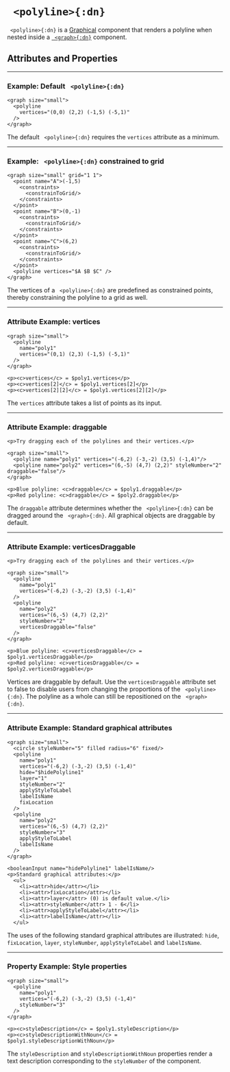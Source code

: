

# ` <polyline>{:dn}`


` <polyline>{:dn}` is a [Graphical](../document_structure/essentialConcepts#component-types)
component that renders a polyline when nested inside a [` <graph>{:dn}`](graph.mdx) component.


## Attributes and Properties 
 <AttrDisplay name='polyline'/> 
 <PropDisplay name='polyline'/>

---

### Example: Default ` <polyline>{:dn}`


```doenet-editor-horiz
<graph size="small">
  <polyline 
    vertices="(0,0) (2,2) (-1,5) (-5,1)" 
  />
</graph>
```



The default ` <polyline>{:dn}` requires the `vertices` attribute as a minimum.



---

### Example: ` <polyline>{:dn}` constrained to grid


```doenet-editor-horiz
<graph size="small" grid="1 1">
  <point name="A">(-1,5)
    <constraints>
      <constrainToGrid/>
    </constraints>
  </point>
  <point name="B">(0,-1)
    <constraints>
      <constrainToGrid/>
    </constraints>
  </point>
  <point name="C">(6,2)
    <constraints>
      <constrainToGrid/>
    </constraints>
  </point>
  <polyline vertices="$A $B $C" />
</graph>      
```



The vertices of a ` <polyline>{:dn}` are predefined as constrained points, thereby 
constraining the polyline to a grid as well.



---

### Attribute Example: vertices


```doenet-example
<graph size="small">
  <polyline 
    name="poly1" 
    vertices="(0,1) (2,3) (-1,5) (-5,1)" 
  />
</graph>

<p><c>vertices</c> = $poly1.vertices</p>
<p><c>vertices[2]</c> = $poly1.vertices[2]</p>
<p><c>vertices[2][2]</c> = $poly1.vertices[2][2]</p>
```



The `vertices` attribute takes a list of points as its input.



---

### Attribute Example: draggable


```doenet-example
<p>Try dragging each of the polylines and their vertices.</p>

<graph size="small">
  <polyline name="poly1" vertices="(-6,2) (-3,-2) (3,5) (-1,4)"/>
  <polyline name="poly2" vertices="(6,-5) (4,7) (2,2)" styleNumber="2" draggable="false"/>
</graph>

<p>Blue polyline: <c>draggable</c> = $poly1.draggable</p>
<p>Red polyline: <c>draggable</c> = $poly2.draggable</p> 
```



The `draggable` attribute determines whether the ` <polyline>{:dn}` can be 
dragged around the ` <graph>{:dn}`. All graphical objects are draggable by default.



---

### Attribute Example: verticesDraggable


```doenet-example
<p>Try dragging each of the polylines and their vertices.</p>

<graph size="small">
  <polyline 
    name="poly1" 
    vertices="(-6,2) (-3,-2) (3,5) (-1,4)"
  />
  <polyline 
    name="poly2" 
    vertices="(6,-5) (4,7) (2,2)" 
    styleNumber="2" 
    verticesDraggable="false"
  />
</graph>

<p>Blue polyline: <c>verticesDraggable</c> = $poly1.verticesDraggable</p>
<p>Red polyline: <c>verticesDraggable</c> = $poly2.verticesDraggable</p> 
```



Vertices are draggable by default. Use the `verticesDraggable` attribute set 
to false to disable users from changing the proportions of the ` <polyline>{:dn}`. The 
polyline as a whole can still be repositioned on the ` <graph>{:dn}`.



---

### Attribute Example: Standard graphical attributes


```doenet-editor-horiz
<graph size="small">
  <circle styleNumber="5" filled radius="6" fixed/>
  <polyline 
    name="poly1" 
    vertices="(-6,2) (-3,-2) (3,5) (-1,4)" 
    hide="$hidePolyline1" 
    layer="1" 
    styleNumber="2" 
    applyStyleToLabel 
    labelIsName 
    fixLocation
  />
  <polyline 
    name="poly2" 
    vertices="(6,-5) (4,7) (2,2)" 
    styleNumber="3" 
    applyStyleToLabel 
    labelIsName
  />
</graph>

<booleanInput name="hidePolyline1" labelIsName/>
<p>Standard graphical attributes:</p>
  <ul>
    <li><attr>hide</attr></li>
    <li><attr>fixLocation</attr></li>
    <li><attr>layer</attr> (0) is default value.</li>
    <li><attr>styleNumber</attr> 1 - 6</li>
    <li><attr>applyStyleToLabel</attr></li>
    <li><attr>labelIsName</attr></li>
  </ul>
```



The uses of the following standard graphical attributes are 
illustrated: `hide`, `fixLocation`, `layer`, `styleNumber`, `applyStyleToLabel` and `labelIsName`.



---

### Property Example: Style properties


```doenet-editor-horiz
<graph size="small">
  <polyline 
    name="poly1" 
    vertices="(-6,2) (-3,-2) (3,5) (-1,4)" 
    styleNumber="3"
  />
</graph>

<p><c>styleDescription</c> = $poly1.styleDescription</p>
<p><c>styleDescriptionWithNoun</c> = $poly1.styleDescriptionWithNoun</p>
```



The `styleDescription` and `styleDescriptionWithNoun`  properties render a 
text description corresponding to the `styleNumber` of the component.

